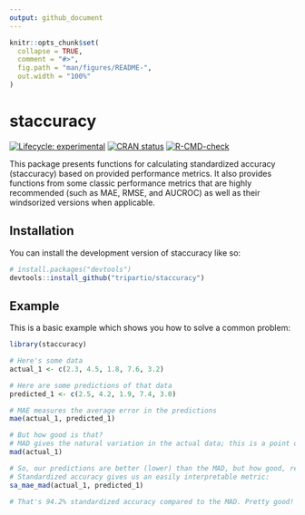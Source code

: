 ```yaml
---
output: github_document
---
```


<!-- README.md is generated from README.Rmd. Please edit that file -->

```r
knitr::opts_chunk$set(
  collapse = TRUE,
  comment = "#>",
  fig.path = "man/figures/README-",
  out.width = "100%"
)
```

# staccuracy

<!-- badges: start -->
[![Lifecycle: experimental](https://img.shields.io/badge/lifecycle-experimental-orange.svg)](https://lifecycle.r-lib.org/articles/stages.html#experimental)
[![CRAN status](https://www.r-pkg.org/badges/version/staccuracy)](https://CRAN.R-project.org/package=staccuracy)
[![R-CMD-check](https://github.com/tripartio/staccuracy/actions/workflows/R-CMD-check.yaml/badge.svg)](https://github.com/tripartio/staccuracy/actions/workflows/R-CMD-check.yaml)
<!-- badges: end -->

This package presents functions for calculating standardized accuracy (staccuracy) based on provided performance metrics. It also provides functions from some classic performance metrics that are highly recommended (such as MAE, RMSE, and AUCROC) as well as their windsorized versions when applicable.

## Installation

You can install the development version of staccuracy like so:

``` r
# install.packages("devtools")
devtools::install_github("tripartio/staccuracy")
```

## Example

This is a basic example which shows you how to solve a common problem:

```r
library(staccuracy)

# Here's some data
actual_1 <- c(2.3, 4.5, 1.8, 7.6, 3.2)

# Here are some predictions of that data
predicted_1 <- c(2.5, 4.2, 1.9, 7.4, 3.0)

# MAE measures the average error in the predictions
mae(actual_1, predicted_1)

# But how good is that? 
# MAD gives the natural variation in the actual data; this is a point of comparison.
mad(actual_1)

# So, our predictions are better (lower) than the MAD, but how good, really?
# Standardized accuracy gives us an easily interpretable metric:
sa_mae_mad(actual_1, predicted_1)

# That's 94.2% standardized accuracy compared to the MAD. Pretty good!

```


